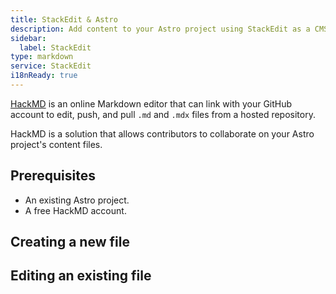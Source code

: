 ```yaml
---
title: StackEdit & Astro
description: Add content to your Astro project using StackEdit as a CMS
sidebar:
  label: StackEdit
type: markdown
service: StackEdit
i18nReady: true
---
```


[HackMD](https://hackmd.io/) is an online Markdown editor that can link with your GitHub account to edit, push, and pull `.md` and `.mdx` files from a hosted repository.

HackMD is a solution that allows contributors to collaborate on your Astro project's content files.

## Prerequisites

- An existing Astro project.
- A free HackMD account.

## Creating a new file

## Editing an existing file